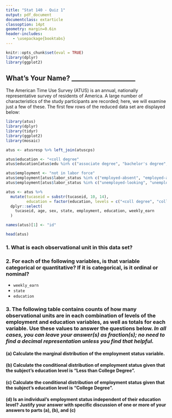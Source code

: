 ```yaml
---
title: "Stat 140 - Quiz 1"
output: pdf_document
documentclass: extarticle
classoption: 14pt
geometry: margin=0.6in
header-includes:
   - \usepackage{booktabs}
---
```


```r
knitr::opts_chunk$set(eval = TRUE)
library(dplyr)
library(ggplot2)
```

## What's Your Name? ____________________

The American Time Use Survey (ATUS) is an annual, nationally representative survey of residents of America.  A large number of characteristics of the study participants are recorded; here, we will examine just a few of these.  The first few rows of the reduced data set are displayed below:

```r
library(atus)
library(dplyr)
library(tidyr)
library(ggplot2)
library(mosaic)

atus <- atusresp %>% left_join(atuscps)

atus$education <- "<coll degree"
atus$education[atus$edu %in% c("associate degree", "bachelor's degree", "master's degree", "prof degree", "doctoral degree")] <- "coll degree"

atus$employment <- "not in labor force"
atus$employment[atus$labor_status %in% c("employed-absent", "employed-at work")] <- "employed"
atus$employment[atus$labor_status %in% c("unemployed-looking", "unemployed-layoff")] <- "unemployed"

atus <- atus %>%
  mutate(tucaseid = substr(tucaseid, 10, 14),
         education = factor(education, levels = c("<coll degree", "coll degree"), ordered = TRUE)) %>%
  dplyr::select(
    tucaseid, age, sex, state, employment, education, weekly_earn
  )

names(atus)[1] <- "id"
```

```r
head(atus)
```

### 1. What is each observational unit in this data set?

\vspace{2cm}

### 2. For each of the following variables, is that variable categorical or quantitative?  If it is categorical, is it ordinal or nominal?

* `weekly_earn`
\vspace{0.3cm}
* `state`
\vspace{0.3cm}
* `education`

\newpage

### 3. The following table contains counts of how many observational units are in each combination of levels of the employment and education variables, as well as totals for each variable.  Use these values to answer the questions below.  *In all cases, you can leave your answer(s) as fraction(s); no need to find a decimal representation unless you find that helpful.*

\begin{table}[!h]
\begin{tabular}{r c c c}
\toprule
 & \multicolumn{2}{c}{Education Level} &  \\
\cmidrule{2-3}
Employment Status & Less Than College Degree & College Degree & Total \\
\midrule
Employed & 58296 & 54700 & 112996 \\
Unemployed & 6618 & 2102 & 8720 \\
\midrule
Total & 64914 & 56802 & 121716 \\
\bottomrule
\end{tabular}
\end{table}

#### (a) Calculate the marginal distribution of the employment status variable.

\vspace{2cm}

#### (b) Calculate the conditional distribution of employment status given that the subject's education level is "Less than College Degree".

\vspace{2cm}

#### (c) Calculate the conditional distribution of employment status given that the subject's education level is "College Degree".

\vspace{2cm}

#### (d) Is an individual's employment status independent of their education level?  Justify your answer with specific discussion of one or more of your answers to parts (a), (b), and (c)
